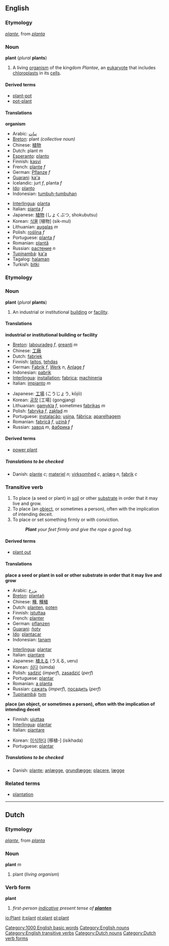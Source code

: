 ==English==
===Etymology===
{{F.}} ''[[plante]]'', from {{L.}} ''[[planta]]''

===Noun===
'''plant''' (''plural'' '''plants''')

#A living [[organism]] of the kingdom ''Plantae'', an [[eukaryote]] that includes [[chloroplast]]s in its [[cell]]s.

====Derived terms====
*[[plant-pot]]
*[[pot-plant]]

====Translations====

'''organism'''
{{top}}
*Arabic: [[نبات]] 
*[[Breton]]: plant ''(collective noun)''
*Chinese: [[植物]]
*Dutch: plant ''m''
*[[Esperanto]]: [[planto]]
*Finnish: [[kasvi]]
*French: [[plante]] ''f''
*German: [[Pflanze]] ''f''
*[[Guarani]]: [[ka'a]]
*Icelandic: jurt ''f'', planta ''f''
*[[Ido]]: [[planto]]
*Indonesian: [[tumbuh-tumbuhan]]
{{mid}}
*[[Interlingua]]: [[planta]]
*Italian: [[pianta]] ''f''
*Japanese: [[植物]] (しょくぶつ, shokubutsu)
*Korean: [[식물]] [植物] (sik-mul)
*Lithuanian: [[augalas]] ''m''
*Polish: [[roślina]] ''f''
*Portuguese: [[planta]] ''f''
*Romanian: [[plantă]]
*Russian: [[растение]] ''n''
*[[Tupinambá]]: [[ka'a]]
*Tagalog: [[halaman]] 
*Turkish: [[bitki]]
{{bottom}}

===Etymology===
<!--etystub-->

===Noun===
'''plant''' (''plural'' '''plants''')

#An industrial or institutional [[building]] or [[facility]].
<!--how does this differ from the first def?
#An industrial [[installation]], [[site]]
-->

====Translations====

'''industrial or institutional building or facility'''
{{top}}
*[[Breton]]: [[labouradeg]] ''f'', [[greanti]] ''m''
*Chinese: [[工廠]]
*Dutch: [[fabriek]]
*Finnish: [[laitos]], [[tehdas]]
*German: [[Fabrik]] ''f'', [[Werk]] ''n'', [[Anlage]] ''f''
*Indonesian: [[pabrik]]
*[[Interlingua]]: [[installation]]; [[fabrica]]; [[machineria]]
*Italian: [[impianto]] ''m''
{{mid}}
*Japanese: [[工場]] (こうじょう, kōjō)
*Korean: [[공장]] [工場] (gongjang)
*Lithuanian: [[gamykla]] ''f'', sometimes [[fabrikas]] ''m''
*Polish: [[fabryka]] ''f'', [[zakład]] ''m''
*Portuguese: [[instalação]]; [[usina]], [[fábrica]]; [[aparelhagem]]
*Romanian: [[fabrică]] ''f'', [[uzină]] ''f''
*Russian: [[завод]] ''m'', [[фабрика]] ''f''
{{bottom}}

<!--How does this differ from the first def?
'''industrial installation or site''
*Chinese: [[組裝]]
*Dutch: [[site#Dutch|site]] ''m'', [[bedrijf]] ''n', [[centrale]] ''f''
-->

====Derived terms====
*[[power plant]]

=====Translations to be checked=====
<!--Remove this section once all of the translations below have been moved into the tables above.-->
{{checktrans}}

*Danish: [[plante]] ''c''; [[materiel]] ''n''; [[virksomhed]] ''c'', [[anlæg]] ''n'', [[fabrik]] ''c''

===Transitive verb===
{{en-infl-reg-consonant|plant||}}

#To place (a seed or plant) in [[soil]] or other [[substrate]] in order that it may live and grow.
#To place (an [[object]], or sometimes a person), often with the implication of intending deceit.
#To place or set something firmly or with conviction.
#:'''''Plant''' your feet firmly and give the rope a good tug.''

====Derived terms====
*[[plant out]]

====Translations====

'''place a seed or plant in soil or other substrate in order that it may live and grow'''
{{top}}
*Arabic: [[يزرع]]
*[[Breton]]: [[plantañ]]
*Chinese: [[種]], [[種稙]]
*Dutch: [[planten]], [[poten]]
*Finnish: [[istuttaa]]
*French: [[planter]]
*German: [[pflanzen]]
*[[Guarani]]: [[ñoty]]
*[[Ido]]: [[plantacar]]
*Indonesian: [[tanam]]
{{mid}}
*[[Interlingua]]: [[plantar]]
*Italian: [[piantare]]
*Japanese: [[植える]] (うえる, ueru)
*Korean: [[심다]] (simda)
*Polish: [[sadzić]] (''imperf''), [[zasadzić]] (''perf'')
*Portuguese: [[plantar]]
*Romanian: [[a planta]]
*Russian: [[сажать]] (''imperf''), [[посадить]] (''perf'')
*[[Tupinambá]]: [[tym]]
{{bottom}}

'''place (an object, or sometimes a person), often with the implication of intending deceit'''
{{top}}
*Finnish: [[ujuttaa]]
*[[Interlingua]]: [[plantar]]
*Italian: [[piantare]]
{{mid}}
*Korean: [[이식하다]] [移植-] (isikhada)
*Portuguese: [[plantar]]
{{bottom}}

=====Translations to be checked=====
<!--Remove this section once all of the translations below have been moved into the tables above.-->
{{checktrans}}

*Danish: [[plante]]; [[anlægge]], [[grundlægge]]; [[placere]], [[lægge]]

===Related terms===
*[[plantation]]

[[Category:1000 English basic words]]

----
==Dutch==
===Etymology===
{{F.}} ''[[plante]]'', from {{L.}} ''[[planta]]''

===Noun===
'''plant''' ''m''

#plant (''living organism'')

===Verb form===
'''plant'''

#''first-person [[indicative]] present tense of '''[[planten]]'''''

[[Category:English nouns]]
[[Category:English transitive verbs]]
[[Category:Dutch nouns]]
[[Category:Dutch verb forms]]

[[io:Plant]]
[[it:plant]]
[[nl:plant]]
[[pl:plant]]